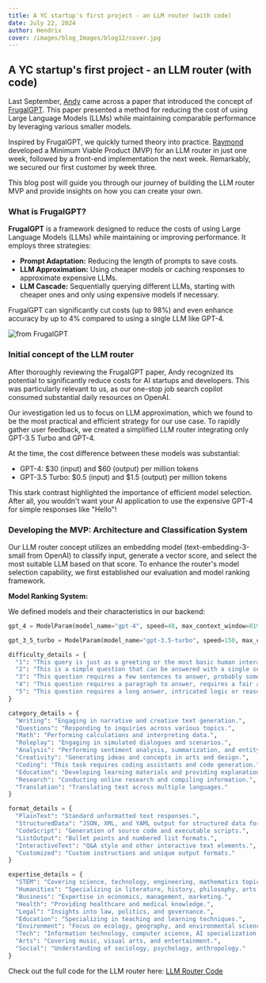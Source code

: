 ```yaml
---
title: A YC startup's first project - an LLM router (with code)
date: July 22, 2024
author: Hendrix
cover: /images/blog_Images/blog12/cover.jpg
---
```


## A YC startup's first project - an LLM router (with code)

Last September, [Andy](https://www.linkedin.com/in/hanheli/) came across a paper that introduced the concept of [FrugalGPT](https://arxiv.org/abs/2305.05176). This paper presented a method for reducing the cost of using Large Language Models (LLMs) while maintaining comparable performance by leveraging various smaller models.

Inspired by FrugalGPT, we quickly turned theory into practice. [Raymond](https://www.linkedin.com/in/yunrui-huang/) developed a Minimum Viable Product (MVP) for an LLM router in just one week, followed by a front-end implementation the next week. Remarkably, we secured our first customer by week three.

This blog post will guide you through our journey of building the LLM router MVP and provide insights on how you can create your own.

### What is FrugalGPT?

**FrugalGPT** is a framework designed to reduce the costs of using Large Language Models (LLMs) while maintaining or improving performance. It employs three strategies:

- **Prompt Adaptation:** Reducing the length of prompts to save costs.  
- **LLM Approximation:** Using cheaper models or caching responses to approximate expensive LLMs.  
- **LLM Cascade:** Sequentially querying different LLMs, starting with cheaper ones and only using expensive models if necessary.  

FrugalGPT can significantly cut costs (up to 98%) and even enhance accuracy by up to 4% compared to using a single LLM like GPT-4.

![from FrugalGPT](/images/blog_Images/blog12/graph.png)

### Initial concept of the LLM router

After thoroughly reviewing the FrugalGPT paper, Andy recognized its potential to significantly reduce costs for AI startups and developers. This was particularly relevant to us, as our one-stop job search copilot consumed substantial daily resources on OpenAI.

Our investigation led us to focus on LLM approximation, which we found to be the most practical and efficient strategy for our use case. To rapidly gather user feedback, we created a simplified LLM router integrating only GPT-3.5 Turbo and GPT-4.

At the time, the cost difference between these models was substantial:  
- GPT-4: $30 (input) and $60 (output) per million tokens  
- GPT-3.5 Turbo: $0.5 (input) and $1.5 (output) per million tokens  

This stark contrast highlighted the importance of efficient model selection. After all, you wouldn't want your AI application to use the expensive GPT-4 for simple responses like "Hello"!

### Developing the MVP: Architecture and Classification System

Our LLM router concept utilizes an embedding model (text-embedding-3-small from OpenAI) to classify input, generate a vector score, and select the most suitable LLM based on that score. To enhance the router's model selection capability, we first established our evaluation and model ranking framework.

**Model Ranking System:**

We defined models and their characteristics in our backend:

```python
gpt_4 = ModelParam(model_name="gpt-4", speed=48, max_context_window=8192, model_size=170, mmlu_score=86.4, mt_bench_score=8.96, big_bench_score=83, input_cost=30, output_cost=60, rate_limit=10000, function_call=1)

gpt_3_5_turbo = ModelParam(model_name="gpt-3.5-turbo", speed=150, max_context_window=4096, model_size=20, mmlu_score=70, mt_bench_score=7.94, big_bench_score=71.6, input_cost=0.5, output_cost=0.1, function_call=1)

difficulty_details = {
  "1": "This query is just as a greeting or the most basic human interaction.",
  "2": "This is a simple question that can be answered with a single sentence.",
  "3": "This question requires a few sentences to answer, probably some logic or reasoning, basic coding question, or short JSON parsing.",
  "4": "This question requires a paragraph to answer, requires a fair amount of logic and reasoning, coding algorithm, or long JSON parsing.",
  "5": "This question requires a long answer, intricated logic or reasoning, complicated coding questions, or complicated nested JSON parsing."
}

category_details = {
  "Writing": "Engaging in narrative and creative text generation.",
  "Questions": "Responding to inquiries across various topics.",
  "Math": "Performing calculations and interpreting data.",
  "Roleplay": "Engaging in simulated dialogues and scenarios.",
  "Analysis": "Performing sentiment analysis, summarization, and entity recognition.",
  "Creativity": "Generating ideas and concepts in arts and design.",
  "Coding": "This task requires coding assistants and code generation.",
  "Education": "Developing learning materials and providing explanations.",
  "Research": "Conducting online research and compiling information.",
  "Translation": "Translating text across multiple languages."
}

format_details = {
  "PlainText": "Standard unformatted text responses.",
  "StructuredData": "JSON, XML, and YAML output for structured data formats.",
  "CodeScript": "Generation of source code and executable scripts.",
  "ListOutput": "Bullet points and numbered list formats.",
  "InteractiveText": "Q&A style and other interactive text elements.",
  "Customized": "Custom instructions and unique output formats."
}

expertise_details = {
  "STEM": "Covering science, technology, engineering, mathematics topics.",
  "Humanities": "Specializing in literature, history, philosophy, arts.",
  "Business": "Expertise in economics, management, marketing.",
  "Health": "Providing healthcare and medical knowledge.",
  "Legal": "Insights into law, politics, and governance.",
  "Education": "Specializing in teaching and learning techniques.",
  "Environment": "Focus on ecology, geography, and environmental science.",
  "Tech": "Information technology, computer science, AI specialization.",
  "Arts": "Covering music, visual arts, and entertainment.",
  "Social": "Understanding of sociology, psychology, anthropology."
}
```

Check out the full code for the LLM router here: [LLM Router Code](https://medium.com/ai-advances/a-yc-startups-first-project-an-llm-router-with-code-4e8a66363b94)
